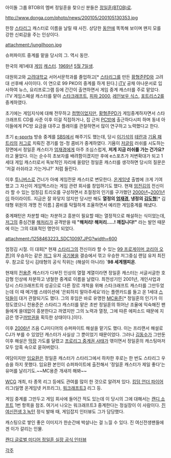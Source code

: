 아이돌 그룹 BTOB의 멤버 정일훈을 찾으신 분들은 [[정일훈(BTOB)]]로.



http://www.donga.com/photo/news/200105/200105130353.jpg

한창 [[스타리그]] 캐스터로 이름을 날릴 때 사진.
상당한 [[동안]]에 똑똑해 보이며 왠지 모를 강한 신뢰감을 주는 인상이다.

attachment:/jungilhoon.jpg

슈퍼파이트 중계를 맡을 당시의 그. 역시 동안.

한국의 제1세대 [[게임]] [[캐스터]]. [[1969년]] [[5월 7일]]생.

대원외고와 [[고려대학교]] 서어서문학과를 졸업하고[* [[스타리그]]를 만든 [[황형준]]PD와 고려대 선후배 사이이다. 이 연으로 99 PKO의 중계를 하게 된다.] [[iTV]] 공채 아나운서로 입사하여 뉴스, 요리프로그램 등에 간간이 출연하면서 게임 중계 캐스터를 주로 맡았다. iTV 게임스페셜 캐스터를 맡아 [[스타크래프트]], [[FIFA 시리즈#s-2.6|피파 2000]], [[레인보우 식스]], [[포트리스2]]를 중계하였다.

초기에는 게임지식에 대해 전무하고 [[컴맹]]이었지만, [[황형준]]PD가 게임중계하자면서 스타크래프트 CD를 사준 이후 이걸 직접하거나, 집 근처 [[PC방]]에 출근하다시피 하며 동네 아이들에게 PC방 요금을 대주고 플레이를 관찰하면서 많이 연구하고 노력했다고 한다.

초기 [[e-sports]] 방송 중계를 [[SBS(한국)|SBS]]에서 해주기도 했는데, 당시 [[이기석]]의 [[테란(스타크래프트)|테란]]과 [[기욤 패트리]]의 [[저그]]로 치뤄진 경기를 엄-정 콤비가 중계하였다. 기욤이 [[저글링(스타크래프트)|저글링]] 러쉬를 시도하는 장면에서 정일훈 캐스터가 [[엄재경]]에게 아주 조심스럽게, '''저게 지금 러쉬를 가는 건가요?''' 라고 물었다. 이는 순수히 초보자를 배려함이겠지만 후에 e스포츠가 저변확대가 되고 1세대 게임 캐스터로서 독보적인 자리에 올랐던 정일훈 캐스터를 생각하면 당시의 질문은 '저걸 러쉬라고 가는거냐?' 처럼 들린다.

이후 [[투니버스]]로 건너가 아예 게임전문 캐스터로 변모한다. [[온게임넷]] 출범에 크게 기여했고 그 자신이 게임맥스라는 게임 관련 회사를 창업하기도 했다. 현재 [[엄전김]]의 전신이라 할 수 있는 엄정김 트리오를 구성하면서 초절정의 인기를 구가했던 [[2000년]]~[[2001년]]이 하이라이트. 지금은 잘 와닿지 않지만 당시만 해도 '''열정의 [[엄재경]], 냉정의 [[김태형(게임 해설가)|김도형]]'''[* 김태형 위원의 개명 전 이름.] 콤비를 탁월하게 조율하면서 예리한 게임중계를 해냈다.

중계패턴은 차분할 때는 차분하고 흥분이 필요할 때는 열정적으로 해설하는 식이었는데, [[저그]]의 중심건물 [[부화장|해처리]]가 공격받을 때 '''"해처리! 해처리.....! 깨집니다!"''' 라는 발언 때문에 이는 그의 대표적인 명언이 되었다.

attachment:/1258463223_SDC10097.JPG?width=600

엄정김 시절. 이 대회[* 현재 [[스타리그]]의 전신이라 할 수 있는 [[역대 스타리그 일람#s-1.1|99 프로게이머 코리아 오픈]]]의 우승자는 같은 [[저그]] 유저 [[국기봉]]을 결승에서 꺾고 우승한 저그중심 랜덤 유저 최진우. 참고로 당시 김태형의 공식 직위는 (해설이 아니라) '''`98 세계챔피온'''.

현재의 [[전용준]] 캐스터가 다부진 인상의 열혈 계열이라면 정일훈 캐스터는 서글서글한 호감형 인상에 차분하고 냉철한 중계로 이름을 날렸다. 최전성기인 2001년, 개인사업과 당시 스타크래프트의 성공으로 다른 장르 개척을 위해 스타크래프트 캐스터를 그만두었는데 이 때 메가웹 스테이션에 '은퇴하지 말아주세요'라는 플랜카드를 들고 온 1세대 [[스덕]]들이 대거 관찰되기도 했다. 그의 후임은 바로 유명한 [[전용준|MC용준]][* 정일훈의 인기가 이 정도였으니 전용준은 스타리그 캐스터를 맡은 초반 정일훈의 뛰어난 조율에 익숙해진 팬들에게 쓸데없이 흥분한다고 까였지만 그의 노력과 열정, 그에 따른 에피소드 때문에 지금은 영구[[까임방지권|까방권]]을 획득한 상태이다.]이다.

이후 [[2006년]] 즈음 CJ미디어의 슈퍼파이트 해설을 맡기도 했다. 이는 프리랜서 해설로 CJ가 부를 수 있었던 캐스터가 사실상 그 뿐이었기 때문이었다. 그러나 [[김동수]]가 그만둔 이후 해설은 [[막장]] 가도를 달렸고 [[프로리그 중계권 사태]]가 엮이면서 정일훈의 캐스팅마저 모두 암흑 속으로 묻혀버렸다. 

여담이지만 [[임요환]]은 정일훈 캐스터가 스타리그에서 하차한 후로는 한 번도 스타리그 우승을 하지 못했다. 임요환 본인이 슈퍼파이트에 출전해서 '정일훈 캐스터가 제일 좋다'는 유머를 날리기도.~~MC용준 개새끼 해봐~~

[[WCG]] 개최, 타 종목 리그 등에도 관여를 많이 한 것으로 알려져 있다.
[[킹덤 언더 파이어]] 리그(일명 온게임넷 커프리그), [[워크래프트3]] 리그 등.

게임 중계를 그만두고 게임 회사에 들어간 적도 있는데 이 당시의 그에 대해서는 [[캔디 소프트]] 1번 항목을 참조. 여기서 나오는 워크래프트3 중계한다는 정실장이 이 사람이다. [[진 여신전생 3 녹턴]] 정식 발매 때, 게임잡지 인터뷰도 그가 담당했다.

캐스팅으로 쌓인 좋은 이미지가 한순간에 박살나는 걸 느낄 수 있다. 진 여신전생팬들에겐 이가 갈리는 인물.

[http://www.vgl.co.kr/inter/inter.php3?id=121&exec=view&page=3&mode=&searchword=&search_type= 캔디 글로벌 미디어 정일훈 실장 공식 인터뷰]

[[각주]]

